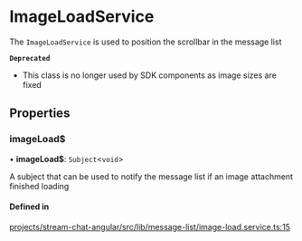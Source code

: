 # ImageLoadService

The `ImageLoadService` is used to position the scrollbar in the message list

**`Deprecated`**

- This class is no longer used by SDK components as image sizes are fixed

## Properties

### imageLoad$

• **imageLoad$**: `Subject`<`void`\>

A subject that can be used to notify the message list if an image attachment finished loading

#### Defined in

[projects/stream-chat-angular/src/lib/message-list/image-load.service.ts:15](https://github.com/GetStream/stream-chat-angular/blob/8b490c06a88ad9125e44a80b515c21e9e9699220/projects/stream-chat-angular/src/lib/message-list/image-load.service.ts#L15)
